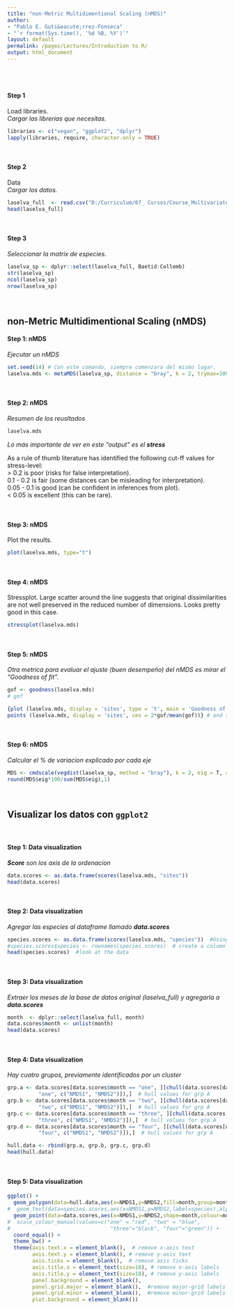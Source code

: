```yaml
---
title: "non-Metric Multidimentional Scaling (nMDS)"
author: 
- "Pablo E. Guti&eacute;rrez-Fonseca"
- "`r format(Sys.time(), '%d %B, %Y')`"
layout: default
permalink: /pages/Lectures/Introduction to R/
output: html_document
---
```

<br/>
<br/>

#### **Step 1**
Load libraries.<br>
_Cargar las librerias que necesitas._
```r
libraries <- c("vegan", "ggplot2", "dplyr")
lapply(libraries, require, character.only = TRUE)
```

<br/>

#### **Step 2**
Data<br>
_Cargar los datos._
```r
laselva_full  <- read.csv("D:/Curriculum/07_ Cursos/Course_Multivariate_Stat_for_Ecological_Data/data/nMDS_laSelva.csv")
head(laselva_full)

```

<br/>

#### **Step 3** 
_Seleccionar la matrix de especies._
```r
laselva_sp <- dplyr::select(laselva_full, Baetid:Collemb)
str(laselva_sp)
ncol(laselva_sp)
nrow(laselva_sp)

```

<br/>

## non-Metric Multidimentional Scaling (nMDS)

#### **Step 1: nMDS**
_Ejecutar un nMDS_
```r
set.seed(14) # Con este comando, siempre comenzara del mismo lugar.
laselva.mds <- metaMDS(laselva_sp, distance = "bray", k = 2, trymax=100)  #using all the defaults
```

<br>

#### **Step 2: nMDS**
_Resumen de los reusltados_
```r
laselva.mds
```
_Lo m&aacute;s importante de ver en este "output" es el **stress**_

As a rule of thumb literature has identified the following cut-ff values for stress-level:<br>
&gt; 0.2 is poor (risks for false interpretation).<br> 
0.1 - 0.2 is fair (some distances can be misleading for interpretation).<br> 
0.05 - 0.1 is good (can be confident in inferences from plot).<br>
&lt; 0.05 is excellent (this can be rare).

<br>

#### **Step 3: nMDS**
Plot the results.
```r
plot(laselva.mds, type="t")
```

<br>

#### **Step 4: nMDS**
Stressplot. Large scatter around the line suggests that original dissimilarities are not well
preserved in the reduced number of dimensions. Looks pretty good in this case.
```r
stressplot(laselva.mds)
```

<br>

#### **Step 5: nMDS**
_Otra metrica para evaluar el ajuste (buen desempe&ntilde;o) del nMDS es mirar el "Goodness of fit"._
```r
gof <- goodness(laselva.mds)
# gof

{plot (laselva.mds, display = 'sites', type = 't', main = 'Goodness of fit') # this function draws NMDS ordination diagram with sites
points (laselva.mds, display = 'sites', cex = 2*gof/mean(gof))} # and this adds the points with size reflecting goodness of fit (bigger = worse fit)
```

<br>

#### **Step 6: nMDS**
_Calcular el % de variacion explicado por cada eje_
```r
MDS <- cmdscale(vegdist(laselva_sp, method = "bray"), k = 2, eig = T, add = T )
round(MDS$eig*100/sum(MDS$eig),1)
```

<br>

## Visualizar los datos con ```ggplot2```
<br>

#### **Step 1: Data visualization**
_**Score** son los axis de la ordenacion_
```r
data.scores <- as.data.frame(scores(laselva.mds, "sites")) 
head(data.scores)
```

<br>

#### **Step 2: Data visualization**
_Agregar las especies al dataframe llamado **data.scores**_
```r
species.scores <- as.data.frame(scores(laselva.mds, "species"))  #Using the scores function from vegan to extract the species scores and convert to a data.frame
#species.scores$species <- rownames(species.scores)  # create a column of species, from the rownames of species.scores
head(species.scores)  #look at the data
```

<br>

#### **Step 3: Data visualization**
_Extraer los meses de la base de datos original (laselva_full) y agregarla a **data.scores**_
```r
month  <- dplyr::select(laselva_full, month)
data.scores$month <- unlist(month)
head(data.scores)
```

<br>

#### **Step 4: Data visualization**
_Hay cuatro grupos, previamente identificados por un cluster _
```r
grp.a <- data.scores[data.scores$month == "one", ][chull(data.scores[data.scores$month == 
          "one", c("NMDS1", "NMDS2")]),]  # hull values for grp A
grp.b <- data.scores[data.scores$month == "two", ][chull(data.scores[data.scores$month == 
          "two", c("NMDS1", "NMDS2")]),]  # hull values for grp A  
grp.c <- data.scores[data.scores$month == "three", ][chull(data.scores[data.scores$month == 
          "three", c("NMDS1", "NMDS2")]),]  # hull values for grp A  
grp.d <- data.scores[data.scores$month == "four", ][chull(data.scores[data.scores$month == 
          "four", c("NMDS1", "NMDS2")]),]  # hull values for grp A  

hull.data <- rbind(grp.a, grp.b, grp.c, grp.d)
head(hull.data)
```

<br>

#### **Step 5: Data visualization**
```r
ggplot() + 
  geom_polygon(data=hull.data,aes(x=NMDS1,y=NMDS2,fill=month,group=month),alpha=0.30) + # add the convex hulls
#  geom_text(data=species.scores,aes(x=NMDS1,y=NMDS2,label=species),alpha=0.5) +  # add the species labels
  geom_point(data=data.scores,aes(x=NMDS1,y=NMDS2,shape=month,colour=month),size=4) + # add the point markers
#  scale_colour_manual(values=c("one" = "red", "two" = "blue",
#                                "three"="black", "four"="green")) +
  coord_equal() +
  theme_bw() + 
  theme(axis.text.x = element_blank(),  # remove x-axis text
        axis.text.y = element_blank(), # remove y-axis text
        axis.ticks = element_blank(),  # remove axis ticks
        axis.title.x = element_text(size=18), # remove x-axis labels
        axis.title.y = element_text(size=18), # remove y-axis labels
        panel.background = element_blank(), 
        panel.grid.major = element_blank(),  #remove major-grid labels
        panel.grid.minor = element_blank(),  #remove minor-grid labels
        plot.background = element_blank())
```

<br>
<br>
